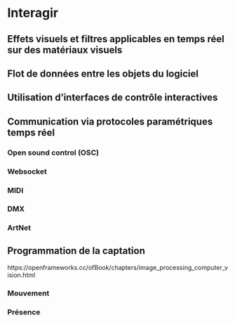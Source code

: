 # Interagir {#interagir} 

## Effets visuels et filtres applicables en temps réel sur des matériaux visuels  
## Flot de données entre les objets du logiciel 


## Utilisation d’interfaces de contrôle interactives {#interagir_interfaces}


## Communication via protocoles paramétriques temps réel {#interagir_protocoles} 
### Open sound control (OSC) {#protocole_osc}
### Websocket {#protocole_websocket}
### MIDI {#protocole_midi}

### DMX {#protocole_dmx}
### ArtNet {#protocole_artnet}
     

## Programmation de la captation  {#interagir_video}

https://openframeworks.cc/ofBook/chapters/image_processing_computer_vision.html


### Mouvement {#interagir_mouvement}
### Présence {#interagir_presence}


